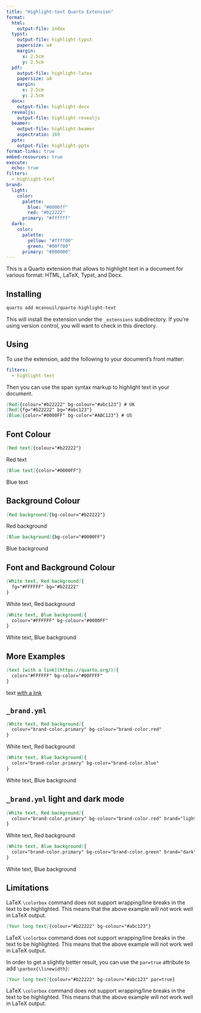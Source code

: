 ```yaml
---
title: "Highlight-text Quarto Extension"
format:
  html:
    output-file: index
  typst:
    output-file: highlight-typst
    papersize: a4
    margin:
      x: 2.5cm
      y: 2.5cm
  pdf:
    output-file: highlight-latex
    papersize: a4
    margin:
      x: 2.5cm
      y: 2.5cm
  docx:
    output-file: highlight-docx
  revealjs:
    output-file: highlight-revealjs
  beamer:
    output-file: highlight-beamer
    aspectratio: 169
  pptx:
    output-file: highlight-pptx
format-links: true
embed-resources: true
execute:
  echo: true
filters:
  - highlight-text
brand:
  light:
    color:
      palette:
        blue: "#0000ff"
        red: "#b22222"
      primary: "#ffffff"
  dark:
    color:
      palette:
        yellow: "#ffff00"
        green: "#00ff00"
      primary: "#000000"
---
```


This is a Quarto extension that allows to highlight text in a document for various format: HTML, LaTeX, Typst, and Docx.

## Installing

```bash
quarto add mcanouil/quarto-highlight-text
```

This will install the extension under the `_extensions` subdirectory.
If you're using version control, you will want to check in this directory.

## Using

To use the extension, add the following to your document's front matter:

```yaml
filters:
  - highlight-text
```

Then you can use the span syntax markup to highlight text in your document.

```markdown
[Red]{colour="#b22222" bg-colour="#abc123"} # UK
[Red]{fg="#b22222" bg="#abc123"}
[Blue]{color="#0000FF" bg-color="#ABC123"} # US
```

## Font Colour

```markdown
[Red text]{colour="#b22222"}
```

[Red text]{colour="#b22222"}

```markdown
[Blue text]{color="#0000FF"}
```

[Blue text]{color="#0000FF"}

## Background Colour

```markdown
[Red background]{bg-colour="#b22222"}
```

[Red background]{bg-colour="#b22222"}

```markdown
[Blue background]{bg-color="#0000FF"}
```

[Blue background]{bg-color="#0000FF"}

## Font and Background Colour

```markdown
[White text, Red background]{
  fg="#FFFFFF" bg="#b22222"
}
```

[White text, Red background]{fg="#FFFFFF" bg="#b22222"}

```markdown
[White text, Blue background]{
  colour="#FFFFFF" bg-colour="#0000FF"
}
```

[White text, Blue background]{colour="#FFFFFF" bg-colour="#0000FF"}

## More Examples

```markdown
[text [with a link](https://quarto.org/)]{
  color="#FFFFFF" bg-color="#00FFFF"
}
```

[text [with a link](https://quarto.org/)]{
  color="#FFFFFF" bg-color="#00FFFF"
}

## `_brand.yml`

```markdown
[White text, Red background]{
  colour="brand-color.primary" bg-colour="brand-color.red"
}
```

[White text, Red background]{colour="brand-color.primary" bg-colour="brand-color.red"}

```markdown
[White text, Blue background]{
  color="brand-color.primary" bg-color="brand-color.blue"
}
```

[White text, Blue background]{color="brand-color.primary" bg-color="brand-color.blue"}

## `_brand.yml` light and dark mode

```markdown
[White text, Red background]{
  colour="brand-color.primary" bg-colour="brand-color.red" brand="light"
}
```

[White text, Red background]{colour="brand-color.primary" bg-colour="brand-color.red" brand="light"}

```markdown
[White text, Blue background]{
  color="brand-color.primary" bg-color="brand-color.green" brand="dark"
}
```

[White text, Blue background]{color="brand-color.primary" bg-color="brand-color.green" brand="dark"}

## Limitations

LaTeX `\colorbox` command does not support wrapping/line breaks in the text to be highlighted.
This means that the above example will not work well in LaTeX output.

```markdown
[Your long text]{colour="#b22222" bg-colour="#abc123"}
```
[
  LaTeX `\colorbox` command does not support wrapping/line breaks in the text to be highlighted.
This means that the above example will not work well in LaTeX output.
]{colour="#b22222" bg-colour="#abc123"}

In order to get a slightly better result, you can use the `par=true` attribute to add `\parbox{\linewidth}`:

```markdown
[Your long text]{colour="#b22222" bg-colour="#abc123" par=true}
```

[
  LaTeX `\colorbox` command does not support wrapping/line breaks in the text to be highlighted.
This means that the above example will not work well in LaTeX output.
]{colour="#b22222" bg-colour="#abc123" par=true}
